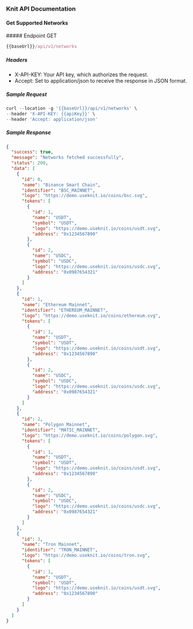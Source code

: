 ### Knit API Documentation

#### Get Supported Networks

<div style={{ display: "flex", alignItems: "center" }}>
  ##### Endpoint
  <span
    style={{
      display: "block",
      backgroundColor: "#ebfbfa",
      color: "#194d53",
      marginLeft: "-17px",
      padding: "0px 6px",
      fontSize: ".8rem",
      borderRadius: "5px",
      marginTop: "30px",
    }}
  >
    GET
  </span>
</div>

```js copy
{{baseUrl}}/api/v1/networks
```

##### Headers

- X-API-KEY: Your API key, which authorizes the request.
- Accept: Set to application/json to receive the response in JSON format.

##### Sample Request

```js copy filename="Sample Request"
curl --location -g '{{baseUrl}}/api/v1/networks' \
--header 'X-API-KEY: {{apiKey}}' \
--header 'Accept: application/json'
```

##### Sample Response

```json copy filename="Sample Response"
{
  "success": true,
  "message": "Networks fetched successfully",
  "status": 200,
  "data": [
    {
      "id": 0,
      "name": "Binance Smart Chain",
      "identifier": "BSC_MAINNET",
      "logo": "https://demo.useknit.io/coins/bsc.svg",
      "tokens": [
        {
          "id": 1,
          "name": "USDT",
          "symbol": "USDT",
          "logo": "https://demo.useknit.io/coins/usdt.svg",
          "address": "0x1234567890"
        },
        {
          "id": 2,
          "name": "USDC",
          "symbol": "USDC",
          "logo": "https://demo.useknit.io/coins/usdc.svg",
          "address": "0x0987654321"
        }
      ]
    },
    {
      "id": 1,
      "name": "Ethereum Mainnet",
      "identifier": "ETHEREUM_MAINNET",
      "logo": "https://demo.useknit.io/coins/ethereum.svg",
      "tokens": [
        {
          "id": 1,
          "name": "USDT",
          "symbol": "USDT",
          "logo": "https://demo.useknit.io/coins/usdt.svg",
          "address": "0x1234567890"
        },
        {
          "id": 2,
          "name": "USDC",
          "symbol": "USDC",
          "logo": "https://demo.useknit.io/coins/usdc.svg",
          "address": "0x0987654321"
        }
      ]
    },
    {
      "id": 2,
      "name": "Polygon Mainnet",
      "identifier": "MATIC_MAINNET",
      "logo": "https://demo.useknit.io/coins/polygon.svg",
      "tokens": [
        {
          "id": 1,
          "name": "USDT",
          "symbol": "USDT",
          "logo": "https://demo.useknit.io/coins/usdt.svg",
          "address": "0x1234567890"
        },
        {
          "id": 2,
          "name": "USDC",
          "symbol": "USDC",
          "logo": "https://demo.useknit.io/coins/usdc.svg",
          "address": "0x0987654321"
        }
      ]
    },
    {
      "id": 3,
      "name": "Tron Mainnet",
      "identifier": "TRON_MAINNET",
      "logo": "https://demo.useknit.io/coins/tron.svg",
      "tokens": [
        {
          "id": 1,
          "name": "USDT",
          "symbol": "USDT",
          "logo": "https://demo.useknit.io/coins/usdt.svg",
          "address": "0x1234567890"
        }
      ]
    }
  ]
}
```
